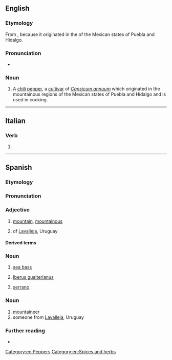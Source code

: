 {{also|Serrano}}
==English==
{{wikipedia|Serrano pepper}}

===Etymology===
From {{bor|en|es|serrano||mountainous}}, because it originated in the {{m|es|sierra|sierras|mountains}} of the Mexican states of Puebla and Hidalgo.

===Pronunciation===
* {{IPA|en|/səˈɹɑːnəʊ/}}

===Noun===
{{en-noun}}

# A [[chili]] [[pepper]], a [[cultivar]] of ''[[Capsicum annuum]]'' which originated in the mountainous regions of the Mexican states of Puebla and Hidalgo and is used in cooking.

[[Category:en:Peppers]]
[[Category:en:Spices and herbs]]

----

==Italian==

===Verb===
{{head|it|verb form}}

# {{inflection of|it|serrare||3|p|pres|indc}}

----

==Spanish==

===Etymology===
{{af|es|sierra|-ano}}

===Pronunciation===
{{es-IPA}}

===Adjective===
{{es-adj}}

# [[mountain]], [[mountainous]]
# {{lb|es|relational}} of [[Lavalleja]], Uruguay

====Derived terms====
{{col3|es
|cuerpo serrano
|jamón serrano}}

===Noun===
{{es-noun|m}}

# [[sea bass]]
# {{lb|es|mollusc}} [[w:Iberus gualterianus|Iberus gualterianus]]
# [[#English|serrano]] {{gloss|serrano chili}}

===Noun===
{{es-noun|m|f=serrana}}

# [[mountaineer]]
# someone from [[Lavalleja]], Uruguay

===Further reading===
* {{R:DRAE}}

{{C|es|Fish|Spices and herbs|Vegetables|Demonyms}}